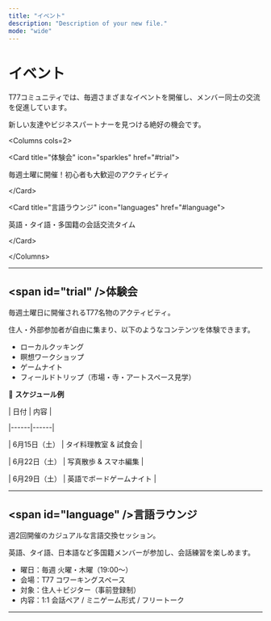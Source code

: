 ```yaml
---
title: "イベント"
description: "Description of your new file."
mode: "wide"
---
```


# イベント

T77コミュニティでは、毎週さまざまなイベントを開催し、メンバー同士の交流を促進しています。

新しい友達やビジネスパートナーを見つける絶好の機会です。

\<Columns cols=2\>

\<Card title="体験会" icon="sparkles" href="#trial"\>

毎週土曜に開催！初心者も大歓迎のアクティビティ

\</Card\>

\<Card title="言語ラウンジ" icon="languages" href="#language"\>

英語・タイ語・多国籍の会話交流タイム

\</Card\>

\</Columns\>

---

## \<span id="trial" /\>体験会

毎週土曜日に開催されるT77名物のアクティビティ。

住人・外部参加者が自由に集まり、以下のようなコンテンツを体験できます。

- ローカルクッキング
- 瞑想ワークショップ
- ゲームナイト
- フィールドトリップ（市場・寺・アートスペース見学）

📅 **スケジュール例**

| 日付 | 内容 |

|------|------|

| 6月15日（土） | タイ料理教室 & 試食会 |

| 6月22日（土） | 写真散歩 & スマホ編集 |

| 6月29日（土） | 英語でボードゲームナイト |

---

## \<span id="language" /\>言語ラウンジ

週2回開催のカジュアルな言語交換セッション。

英語、タイ語、日本語など多国籍メンバーが参加し、会話練習を楽しめます。

- 曜日：毎週 火曜・木曜（19:00〜）
- 会場：T77 コワーキングスペース
- 対象：住人＋ビジター（事前登録制）
- 内容：1:1 会話ペア / ミニゲーム形式 / フリートーク

---